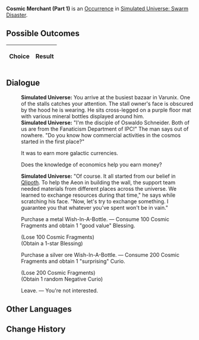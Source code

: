 {{Simulated Universe Event Infobox
|title         = Cosmic Merchant (Part 1)
|image         = Random Event Profiteer.png
|type          =
|domains_su    = Occurrence
|domains_ext   = 
|domains_swarm = Occurrence
|domains_gng   = 
|requirements  =
|prev          = {{tx}}
|next          = {{tx}}
|indexRewards  =
|characters    = Qlipoth
}}
'''Cosmic Merchant (Part 1)''' is an [[Simulated Universe/Occurrence|Occurrence]] in [[Simulated Universe: Swarm Disaster]].

==Possible Outcomes==
{| class="article-table"
!Choice
!Result

|}

<!--
==Gameplay Notes==

-->
==Dialogue==
{{Dialogue Start}}
:'''Simulated Universe:''' You arrive at the busiest bazaar in Varunix. One of the stalls catches your attention. The stall owner's face is obscured by the hood he is wearing. He sits cross-legged on a purple floor mat with various mineral bottles displayed around him.
:'''Simulated Universe:''' "I'm the disciple of Oswaldo Schneider. Both of us are from the Fanaticism Department of IPC!" The man says out of nowhere. "Do you know how commercial activities in the cosmos started in the first place?"
:{{DIcon|Arrow}} It was to earn more galactic currencies.
:{{DIcon|Arrow}} Does the knowledge of economics help you earn money?
:'''Simulated Universe:''' "Of course. It all started from our belief in [[Qlipoth]]. To help the Aeon in building the wall, the support team needed materials from different places across the universe. We learned to exchange resources during that time," he says while scratching his face. "Now, let's try to exchange something. I guarantee you that whatever you've spent won't be in vain."
:{{DIcon|Star}} Purchase a metal Wish-In-A-Bottle. &mdash; Consume 100 Cosmic Fragments and obtain 1 "good value" Blessing.
:;(Lose 100 Cosmic Fragments)
:;(Obtain a 1-star Blessing)
:{{DIcon|Star}} Purchase a silver ore Wish-In-A-Bottle. &mdash; Consume 200 Cosmic Fragments and obtain 1 "surprising" Curio.
:;(Lose 200 Cosmic Fragments)
:;(Obtain 1 random Negative Curio)
:{{DIcon|Star}} Leave. &mdash; You're not interested.
{{Dialogue End}}

==Other Languages==
{{Other Languages
|en   = Cosmic Merchant (Part 1)
|zhs  = 银河商人（其一）
|zht  = 銀河商人（其一）
|ja   = {{Rubi|銀河|ぎんが}}の{{Rubi|商人|しょうにん}}（その1）
|ko   = 은하 장사꾼 (1)
|es   = Comerciante galáctico (I)
|fr   = Marchand intergalactique (partie&nbsp;1)
|ru   = Галактический торговец I
|th   = พ่อค้าข้ามกาแล็กซี (1)
|vi   = Thương Nhân Ngân Hà 1
|de   = Galaktischer Händler (Teil 1)
|id   = Pedagang Galaksi (1)
|pt   = Comerciante Cósmico (Parte 1)
}}

==Change History==
{{Change History|1.0}}
